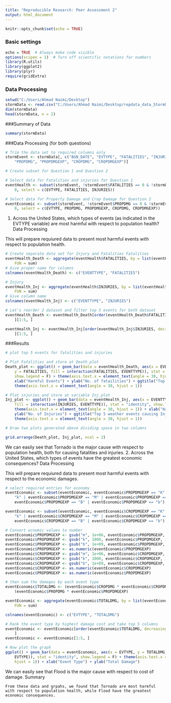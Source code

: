 ---
title: "Reproducible Research: Peer Assessment 2"
output: html_document
---

```{r setup, include=FALSE}
knitr::opts_chunk$set(echo = TRUE)
```

### Basic settings
```{r}
echo = TRUE  # Always make code visible
options(scipen = 1)  # Turn off scientific notations for numbers
library(R.utils)
library(ggplot2)
library(plyr)
require(gridExtra)
```

### Data Processing
```{r}
setwd("C:/Users/Ahmad Naimi/Desktop")
stormData <- read.csv("C:/Users/Ahmad Naimi/Desktop/repdata_data_StormData.csv")
dim(stormData)
head(stormData, n = 2)
```

###Summary of Data
```{r}
summary(stormData)
```

###Data Processing (for both questions)
```{r}
# Trim the data set to required columns only
stormEvent <- stormData[, c("BGN_DATE", "EVTYPE", "FATALITIES", "INJURIES", 
    "PROPDMG", "PROPDMGEXP", "CROPDMG", "CROPDMGEXP")]

# Create subset for Question 1 and Question 2

# Select data for Fatalities and injuries for Question 1
eventHealth <- subset(stormEvent, !stormEvent$FATALITIES == 0 & !stormEvent$INJURIES == 
    0, select = c(EVTYPE, FATALITIES, INJURIES))

# Select data for Property Damage and Crop Damage for Question 2
eventEconomic <- subset(stormEvent, !stormEvent$PROPDMG == 0 & !stormEvent$CROPDMG == 
    0, select = c(EVTYPE, PROPDMG, PROPDMGEXP, CROPDMG, CROPDMGEXP))
```

1. Across the United States, which types of events (as indicated in the EVTYPE variable) are most harmful with respect to population health?
Data Processing

This will prepare requiured data to present most harmful events with respect to population health.

```{r}
# Create separate data set for Injury and Fatalities Fatalities
eventHealth_Death <- aggregate(eventHealth$FATALITIES, by = list(eventHealth$EVTYPE), 
    FUN = sum)
# Give proper name for columns
colnames(eventHealth_Death) <- c("EVENTTYPE", "FATALITIES")

# Injury
eventHealth_Inj <- aggregate(eventHealth$INJURIES, by = list(eventHealth$EVTYPE), 
    FUN = sum)
# Give column name
colnames(eventHealth_Inj) <- c("EVENTTYPE", "INJURIES")

# Let's reorder 2 dataset and filter top 5 events for both dataset
eventHealth_Death <- eventHealth_Death[order(eventHealth_Death$FATALITIES, decreasing = TRUE), 
    ][1:5, ]

eventHealth_Inj <- eventHealth_Inj[order(eventHealth_Inj$INJURIES, decreasing = TRUE), 
    ][1:5, ]
```
###Results
```{r}
# plot top 5 events for fatalities and injuries

# Plot Fatalities and store at Death_plot
Death_plot <- ggplot() + geom_bar(data = eventHealth_Death, aes(x = EVENTTYPE, 
    y = FATALITIES, fill = interaction(FATALITIES, EVENTTYPE)), stat = "identity", 
    show.legend = F) + theme(axis.text.x = element_text(angle = 30, hjust = 1)) + 
    xlab("Harmful Events") + ylab("No. of fatailities") + ggtitle("Top 5 weather events causing fatalities") + 
    theme(axis.text.x = element_text(angle = 30, hjust = 1))

# Plot injuries and store at variable Inj_plot
Inj_plot <- ggplot() + geom_bar(data = eventHealth_Inj, aes(x = EVENTTYPE, y = INJURIES, 
    fill = interaction(INJURIES, EVENTTYPE)), stat = "identity", show.legend = F) + 
    theme(axis.text.x = element_text(angle = 30, hjust = 1)) + xlab("Harmful Events") + 
    ylab("No. of Injuries") + ggtitle("Top 5 weather events causing Injuries") + 
    theme(axis.text.x = element_text(angle = 30, hjust = 1))

# Draw two plots generated above dividing space in two columns

grid.arrange(Death_plot, Inj_plot, ncol = 2)
```

We can easily see that Tornado is the major cause with respect to population health, both for causing fatalities and injuries.
2. Across the United States, which types of events have the greatest economic consequences?
Data Processing

This will prepare requiured data to present most harmful events with respect to the economic damages.

```{r}
# select required entries for economy
eventEconomic <- subset(eventEconomic, eventEconomic$PROPDMGEXP == "K" | eventEconomic$PROPDMGEXP == 
    "k" | eventEconomic$PROPDMGEXP == "M" | eventEconomic$PROPDMGEXP == "m" | 
    eventEconomic$PROPDMGEXP == "B" | eventEconomic$PROPDMGEXP == "b")

eventEconomic <- subset(eventEconomic, eventEconomic$CROPDMGEXP == "K" | eventEconomic$CROPDMGEXP == 
    "k" | eventEconomic$CROPDMGEXP == "M" | eventEconomic$CROPDMGEXP == "m" | 
    eventEconomic$CROPDMGEXP == "B" | eventEconomic$CROPDMGEXP == "b")

# Convert ecnomic values to number
eventEconomic$PROPDMGEXP <- gsub("m", 1e+06, eventEconomic$PROPDMGEXP, ignore.case = TRUE)
eventEconomic$PROPDMGEXP <- gsub("k", 1000, eventEconomic$PROPDMGEXP, ignore.case = TRUE)
eventEconomic$PROPDMGEXP <- gsub("b", 1e+09, eventEconomic$PROPDMGEXP, ignore.case = TRUE)
eventEconomic$PROPDMGEXP <- as.numeric(eventEconomic$PROPDMGEXP)
eventEconomic$CROPDMGEXP <- gsub("m", 1e+06, eventEconomic$CROPDMGEXP, ignore.case = TRUE)
eventEconomic$CROPDMGEXP <- gsub("k", 1000, eventEconomic$CROPDMGEXP, ignore.case = TRUE)
eventEconomic$CROPDMGEXP <- gsub("b", 1e+09, eventEconomic$CROPDMGEXP, ignore.case = TRUE)
eventEconomic$CROPDMGEXP <- as.numeric(eventEconomic$CROPDMGEXP)
eventEconomic$PROPDMGEXP <- as.numeric(eventEconomic$PROPDMGEXP)

# then sum the damages by each event type
eventEconomic$TOTALDMG <- (eventEconomic$CROPDMG * eventEconomic$CROPDMGEXP) + 
    (eventEconomic$PROPDMG * eventEconomic$PROPDMGEXP)

eventEconomic <- aggregate(eventEconomic$TOTALDMG, by = list(eventEconomic$EVTYPE), 
    FUN = sum)

colnames(eventEconomic) <- c("EVTYPE", "TOTALDMG")

# Rank the event type by highest damage cost and take top 5 columns
eventEconomic <- eventEconomic[order(eventEconomic$TOTALDMG, decreasing = TRUE), 
    ]
eventEconomic <- eventEconomic[1:5, ]
```

```{r}
# Now plot the graph
ggplot() + geom_bar(data = eventEconomic, aes(x = EVTYPE, y = TOTALDMG, fill = interaction(TOTALDMG, 
    EVTYPE)), stat = "identity", show.legend = F) + theme(axis.text.x = element_text(angle = 30, 
    hjust = 1)) + xlab("Event Type") + ylab("Total Damage")
```

We can easily see that Flood is the major cause with respect to cost of damage.
Summary

    From these data and grpahs, we found that Tornado are most harmful with respect to population health, while Flood have the greatest economic consequences.

